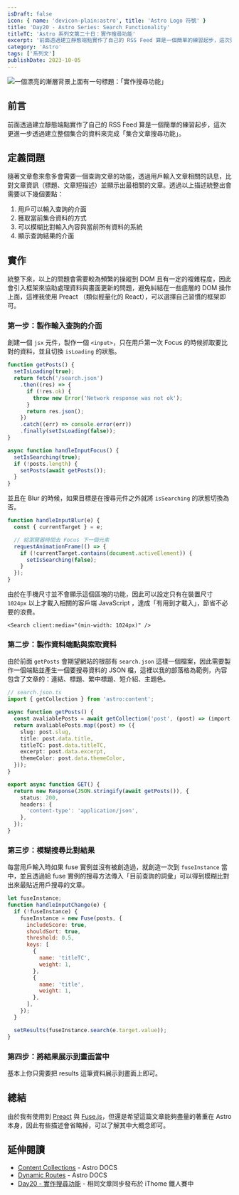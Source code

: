 ```yaml
---
isDraft: false
icon: { name: 'devicon-plain:astro', title: 'Astro Logo 符號' }
title: 'Day20 - Astro Series: Search Functionality'
titleTC: 'Astro 系列文第二十日：實作搜尋功能'
excerpt: '前面透過建立靜態端點實作了自己的 RSS Feed 算是一個簡單的練習起步，這次更進一步透過建立整個集合的資料來完成「集合文章搜尋功能」。'
category: 'Astro'
tags: ['系列文']
publishDate: 2023-10-05
---
```


![一個漂亮的漸層背景上面有一句標題：「實作搜尋功能」](./day20-search-functionality.webp)

## 前言

前面透過建立靜態端點實作了自己的 RSS Feed 算是一個簡單的練習起步，這次更進一步透過建立整個集合的資料來完成「集合文章搜尋功能」。

## 定義問題

隨著文章愈來愈多會需要一個查詢文章的功能，透過用戶輸入文章相關的訊息，比對文章資訊（標題、文章短描述）並顯示出最相關的文章。透過以上描述統整出會需要以下幾個要點：

1. 用戶可以輸入查詢的介面
2. 獲取當前集合資料的方式
3. 可以模糊比對輸入內容與當前所有資料的系統
4. 顯示查詢結果的介面

## 實作

統整下來，以上的問題會需要較為頻繁的操縱到 DOM 且有一定的複雜程度，因此會引入框架來協助處理資料與畫面更新的問題，避免糾結在一些底層的 DOM 操作上面，這裡我使用 Preact （類似輕量化的 React），可以選擇自己習慣的框架即可。

### 第一步：製作輸入查詢的介面

創建一個 `jsx` 元件，製作一個 `<input>`，只在用戶第一次 Focus 的時候抓取要比對的資料，並且切換 `isLoading` 的狀態。

```jsx
function getPosts() {
  setIsLoading(true);
  return fetch('/search.json')
    .then((res) => {
      if (!res.ok) {
        throw new Error('Network response was not ok');
      }
      return res.json();
    })
    .catch((err) => console.error(err))
    .finally(setIsLoading(false));
}

async function handleInputFocus() {
  setIsSearching(true);
  if (!posts.length) {
    setPosts(await getPosts());
  }
}
```

並且在 Blur 的時候，如果目標是在搜尋元件之外就將 `isSearching` 的狀態切換為否。

```jsx
function handleInputBlur(e) {
  const { currentTarget } = e;

  // 給瀏覽器時間去 Focus 下一個元素
  requestAnimationFrame(() => {
    if (!currentTarget.contains(document.activeElement)) {
      setIsSearching(false);
    }
  });
}
```

由於在手機尺寸並不會顯示這個區塊的功能，因此可以設定只有在裝置尺寸 `1024px` 以上才載入相關的客戶端 JavaScript ，達成「有用到才載入」，節省不必要的浪費。

```astro
<Search client:media="(min-width: 1024px)" />
```

### 第二步：製作資料端點與索取資料

由於前面 `getPosts` 會期望網站的根部有 `search.json` 這樣一個檔案，因此需要製作一個端點並產生一個要搜尋資料的 JSON 檔，這裡以我的部落格為範例，內容包含了文章的：連結、標題、繁中標題、短介紹、主題色。

```ts
// search.json.ts
import { getCollection } from 'astro:content';

async function getPosts() {
  const avaliablePosts = await getCollection('post', (post) => (import.meta.env.PROD ? !post.data.isDraft : true));
  return avaliablePosts.map((post) => ({
    slug: post.slug,
    title: post.data.title,
    titleTC: post.data.titleTC,
    excerpt: post.data.excerpt,
    themeColor: post.data.themeColor,
  }));
}

export async function GET() {
  return new Response(JSON.stringify(await getPosts()), {
    status: 200,
    headers: {
      'content-type': 'application/json',
    },
  });
}
```

### 第三步：模糊搜尋比對結果

每當用戶輸入時如果 fuse 實例並沒有被創造過，就創造一次到 `fuseInstance` 當中，並且透過給 fuse 實例的搜尋方法傳入「目前查詢的詞彙」可以得到模糊比對出來最貼近用戶搜尋的文章。

```jsx
let fuseInstance;
function handleInputChange(e) {
  if (!fuseInstance) {
    fuseInstance = new Fuse(posts, {
      includeScore: true,
      shouldSort: true,
      threshold: 0.5,
      keys: [
        {
          name: 'titleTC',
          weight: 1,
        },
        {
          name: 'title',
          weight: 1,
        },
      ],
    });
  }

  setResults(fuseInstance.search(e.target.value));
}
```

### 第四步：將結果展示到畫面當中

基本上你只需要把 results 這筆資料展示到畫面上即可。

## 總結

由於我有使用到 [Preact](https://preactjs.com/) 與 [Fuse.js](https://www.fusejs.io/)，但還是希望這篇文章能夠盡量的著重在 Astro 本身，因此有些描述會省略掉，可以了解其中大概念即可。

## 延伸閱讀

- [Content Collections](https://docs.astro.build/en/guides/content-collections/) - Astro DOCS
- [Dynamic Routes](https://docs.astro.build/en/core-concepts/routing/#dynamic-routes) - Astro DOCS
- [Day20 - 實作搜尋功能](https://ithelp.ithome.com.tw/articles/10334835) - 相同文章同步發布於 iThome 鐵人賽中
